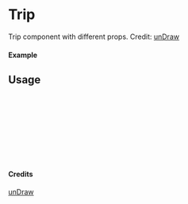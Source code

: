 
<Meta of={Trip} title="unDraw/Trip" />

# Trip

Trip component with different props.
Credit: [unDraw](https://undraw.co/illustrations)

#### Example

<Canvas of={Trip.Primary} />

## Usage

```ts
import { Trip } from "yadl-ui";

const Example = () => {
  return (
      <Trip />
  );
};

export default Example;
```

#### Credits
[unDraw](https://undraw.co/illustrations)
